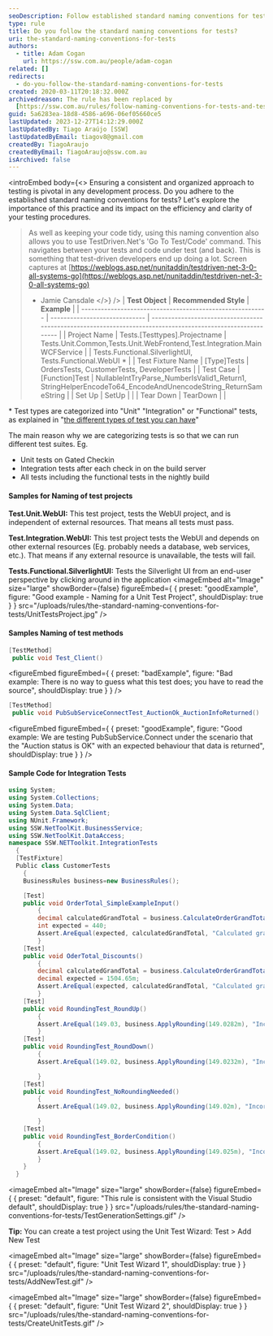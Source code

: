 ```yaml
---
seoDescription: Follow established standard naming conventions for tests to ensure a consistent and organized approach to testing, allowing for efficient and clear testing procedures.
type: rule
title: Do you follow the standard naming conventions for tests?
uri: the-standard-naming-conventions-for-tests
authors:
  - title: Adam Cogan
    url: https://ssw.com.au/people/adam-cogan
related: []
redirects:
  - do-you-follow-the-standard-naming-conventions-for-tests
created: 2020-03-11T20:18:32.000Z
archivedreason: The rule has been replaced by
  [https://ssw.com.au/rules/follow-naming-conventions-for-tests-and-test-projects](/rules/follow-naming-conventions-for-tests-and-test-projects)
guid: 5a6283ea-18d8-4586-a696-06ef05660ce5
lastUpdated: 2023-12-27T14:12:29.000Z
lastUpdatedBy: Tiago Araújo [SSW]
lastUpdatedByEmail: tiagov8@gmail.com
createdBy: TiagoAraujo
createdByEmail: TiagoAraujo@ssw.com.au
isArchived: false
---
```


<introEmbed
  body={<>
Ensuring a consistent and organized approach to testing is pivotal in any development process. Do you adhere to the established standard naming conventions for tests? Let's explore the importance of this practice and its impact on the efficiency and clarity of your testing procedures.

> As well as keeping your code tidy, using this naming convention also allows you to use TestDriven.Net's 'Go To Test/Code' command.
> This navigates between your tests and code under test (and back). This is something that test-driven developers end up doing a lot.
> Screen captures at [https://weblogs.asp.net/nunitaddin/testdriven-net-3-0-all-systems-go](https://weblogs.asp.net/nunitaddin/testdriven-net-3-0-all-systems-go)
>
> - Jamie Cansdale
  </>}
/>
| **Test Object**                                           | **Recommended Style**         | **Example**                                                                                                 |
| --------------------------------------------------------- | ----------------------------- | ----------------------------------------------------------------------------------------------------------- |
| Project Name                                              | Tests.[Testtypes].Projectname | Tests.Unit.Common,Tests.Unit.WebFrontend,Test.Integration.MainWCFService                                    |
| Tests.Functional.SilverlightUI, Tests.Functional.WebUI \* |
| Test Fixture Name                                         | [Type]Tests                   | OrdersTests, CustomerTests, DeveloperTests                                                                  |
| Test Case                                                 | [Function]Test                | NullableIntTryParse_NumberIsValid1_Return1, StringHelperEncodeTo64_EncodeAndUnencodeString_ReturnSameString |
| Set Up                                                    | SetUp                         |                                                                                                             |
| Tear Down                                                 | TearDown                      |                                                                                                             |

\* Test types are categorized into "Unit" "Integration" or "Functional" tests, as explained in "[the different types of test you can have](/different-types-of-testing)"

The main reason why we are categorizing tests is so that we can run different test suites. Eg.

- Unit tests on Gated Checkin
- Integration tests after each check in on the build server
- All tests including the functional tests in the nightly build

#### Samples for Naming of test projects

**Test.Unit.WebUI:** This test project, tests the WebUI project, and is independent of external resources.
That means all tests must pass.

**Test.Integration.WebUI:** This test project tests the WebUI and depends on other external resources (Eg. probably needs a database, web services, etc.).
That means if any external resource is unavailable, the tests will fail.

**Tests.Functional.SilverlightUI:** Tests the Silverlight UI from an end-user perspective by clicking around in the application
<imageEmbed
  alt="Image"
  size="large"
  showBorder={false}
  figureEmbed={ {
    preset: "goodExample",
    figure: "Good example - Naming for a Unit Test Project",
    shouldDisplay: true
  } }
  src="/uploads/rules/the-standard-naming-conventions-for-tests/UnitTestsProject.jpg"
/>

#### Samples Naming of test methods

```cs
[TestMethod]
 public void Test_Client()
```
<figureEmbed figureEmbed={ {
  preset: "badExample",
  figure: "Bad example: There is no way to guess what this test does; you have to read the source",
  shouldDisplay: true
} } />


```cs
[TestMethod]
 public void PubSubServiceConnectTest_AuctionOk_AuctionInfoReturned()
```
<figureEmbed figureEmbed={ {
  preset: "goodExample",
  figure: "Good example: We are testing PubSubService.Connect under the scenario that the \"Auction status is OK\" with an expected behaviour that data is returned",
  shouldDisplay: true
} } />


#### Sample Code for Integration Tests

```cs
using System;
using System.Collections;
using System.Data;
using System.Data.SqlClient;
using NUnit.Framework;
using SSW.NetToolKit.BusinessService;
using SSW.NetToolKit.DataAccess;
namespace SSW.NETToolkit.IntegrationTests
  {
  [TestFixture]
  Public class CustomerTests
    {
    BusinessRules business=new BusinessRules();

    [Test]
    public void OrderTotal_SimpleExampleInput()
        {
        decimal calculatedGrandTotal = business.CalculateOrderGrandTotal(10248);
        int expected = 440;
        Assert.AreEqual(expected, calculatedGrandTotal, "Calculated grand total didn't match the expect
        }
    [Test]
    public void OderTotal_Discounts()
        {
        decimal calculatedGrandTotal = business.CalculateOrderGrandTotal(10260);
        decimal expected = 1504.65m;
        Assert.AreEqual(expected, calculatedGrandTotal, "Calculated grand total didn't match the expecte
        }
    [Test]
    public void RoundingTest_RoundUp()
        {
        Assert.AreEqual(149.03, business.ApplyRounding(149.0282m), "Incorrect rounding rules applied for
        }
    [Test]
    public void RoundingTest_RoundDown()
        {
        Assert.AreEqual(149.02, business.ApplyRounding(149.0232m), "Incorrect rounding rules applied

        }
    [Test]
    public void RoundingTest_NoRoundingNeeded()
        {
        Assert.AreEqual(149.02, business.ApplyRounding(149.02m), "Incorrect rounding rules applied for

        }
    [Test]
    public void RoundingTest_BorderCondition()
        {
        Assert.AreEqual(149.02, business.ApplyRounding(149.025m), "Incorrect rounding rules applied for
        }
    }
  }
```


<imageEmbed
  alt="Image"
  size="large"
  showBorder={false}
  figureEmbed={ {
    preset: "default",
    figure: "This rule is consistent with the Visual Studio default",
    shouldDisplay: true
  } }
  src="/uploads/rules/the-standard-naming-conventions-for-tests/TestGenerationSettings.gif"
/>

**Tip:** You can create a test project using the Unit Test Wizard: Test &gt; Add New Test


<imageEmbed
  alt="Image"
  size="large"
  showBorder={false}
  figureEmbed={ {
    preset: "default",
    figure: "Unit Test Wizard 1",
    shouldDisplay: true
  } }
  src="/uploads/rules/the-standard-naming-conventions-for-tests/AddNewTest.gif"
/>


<imageEmbed
  alt="Image"
  size="large"
  showBorder={false}
  figureEmbed={ {
    preset: "default",
    figure: "Unit Test Wizard 2",
    shouldDisplay: true
  } }
  src="/uploads/rules/the-standard-naming-conventions-for-tests/CreateUnitTests.gif"
/>
